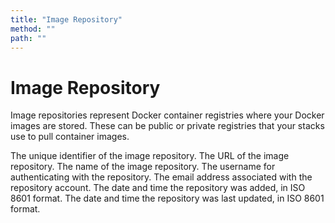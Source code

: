 ```yaml
---
title: "Image Repository"
method: ""
path: ""
---
```


# Image Repository

Image repositories represent Docker container registries where your Docker images are stored. These can be public or private registries that your stacks use to pull container images.

<Model>
    <ModelProperty name="id" type="integer">
        The unique identifier of the image repository.
    </ModelProperty>
    <ModelProperty name="url" type="string">
        The URL of the image repository.
    </ModelProperty>
    <ModelProperty name="name" type="string">
        The name of the image repository.
    </ModelProperty>
    <ModelProperty name="username" type="string">
        The username for authenticating with the repository.
    </ModelProperty>
    <ModelProperty name="email" type="string">
        The email address associated with the repository account.
    </ModelProperty>
    <ModelProperty name="created_at_iso" type="datetime">
        The date and time the repository was added, in ISO 8601 format.
    </ModelProperty>
    <ModelProperty name="updated_at_iso" type="datetime">
        The date and time the repository was last updated, in ISO 8601 format.
    </ModelProperty>
</Model>